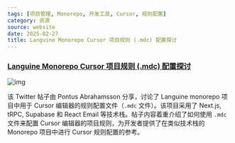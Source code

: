 ```yaml
---
tags: [项目管理, Monorepo, 开发工具, Cursor, 规则配置]
category: 资源
source: website
date: 2025-02-27
title: Languine Monorepo Cursor 项目规则 (.mdc) 配置探讨
---
```


### [Languine Monorepo Cursor 项目规则 (.mdc) 配置探讨](https://twitter-thread.com/t/1891605846821568920)

![img](https://img.mengpeng.tech/i/2025/02/27/67bff062ecb99.webp)

该 Twitter 帖子由 Pontus Abrahamsson 分享，讨论了 Languine monorepo 项目中用于 Cursor 编辑器的规则配置文件（`.mdc` 文件）。该项目采用了 Next.js, tRPC, Supabase 和 React Email 等技术栈。帖子内容着重介绍了如何使用 `.mdc` 文件来配置 Cursor 编辑器的项目规则，为开发者提供了在类似技术栈的 Monorepo 项目中进行 Cursor 规则配置的参考。 